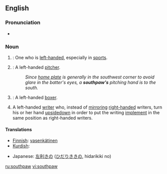 ==English==
{{wikipedia}}
===Pronunciation===
:{{IPA|/ˈsaʊθpɔː/}}
:{{SAMPA|/saUTpO:/}}
*{{audio|en-us-southpaw.ogg|Audio (US)}}

===Noun===
{{en-noun}}

# {{italbrac|[[informal]]}}: One who is [[left-handed]], especially in [[sport]]s.
# {{cattag|Baseball}}: A left-handed [[pitcher]].
#: ''Since [[home plate]] is generally in the southwest corner to avoid glare in the batter's eyes, a '''southpaw's''' pitching hand is to the south.''
# {{cattag|Boxing}}: A left-handed [[boxer]].
# A left-handed [[write]]r who, instead of [[mirror]]ing [[right-handed]] writers, turn his or her hand [[upsidedown]] in order to put the writing [[implement]] in the same position as right-handed writers.

====Translations====
{{top}}
*[[Finnish]]: [[vasenkätinen]]
*[[Kurdish]]: {{trad|ku|destçep}}
{{mid}}
*Japanese: [[左利き]]の ([[ひだりきき]]の, hidarikiki no)
{{bottom}}

[[ru:southpaw]]
[[vi:southpaw]]